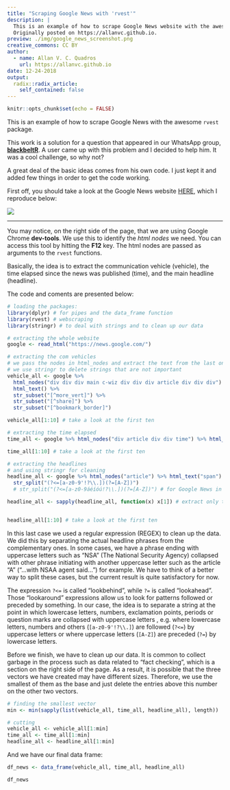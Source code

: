 ```yaml
---
title: "Scraping Google News with 'rvest'"
description: |
  This is an example of how to scrape Google News website with the awesome rvest package.
  Originally posted on https://allanvc.github.io.
preview: ./img/google_news_screenshot.png
creative_commons: CC BY
author:
  - name: Allan V. C. Quadros
    url: https://allanvc.github.io
date: 12-24-2018
output:
  radix::radix_article:
    self_contained: false
---
```


```r
knitr::opts_chunk$set(echo = FALSE)
```

This is an example of how to scrape Google News with the awesome `rvest` package. 

This work is a solution for a question that appeared in our WhatsApp group, [**blackbeltR**](https://www.blackbeltR.com.br){target="_blank"}. A user came up with this problem and I decided to help him. It was a cool challenge, so why not?

A great deal of the basic ideas comes from his own code. I just kept it and added few things in order to get the code working. 

First off, you should take a look at the Google News website [HERE](https://news.google.com/){target="_blank"}, which I reproduce below:

<!-- criamos uma pasta /img em /_post/nome_do_post/ -> essa eh o diretorio raiz do post  -->
  
![](./img/google_news_screenshot.png)

---

You may notice, on the right side of the page, that we are using Google Chrome **dev-tools**. We use this to identify the *html nodes* we need. You can access this tool by hitting the **F12** key. The html nodes are passed as arguments to the `rvest` functions.

Basically, the idea is to extract the communication vehicle (vehicle), the time elapsed since the news was published (time), and the main headline (headline).

The code and coments are presented below: 

```r
# loading the packages:
library(dplyr) # for pipes and the data_frame function
library(rvest) # webscraping
library(stringr) # to deal with strings and to clean up our data
```


```r
# extracting the whole website
google <- read_html("https://news.google.com/")
```


```r
# extracting the com vehicles
# we pass the nodes in html_nodes and extract the text from the last one 
# we use stringr to delete strings that are not important
vehicle_all <- google %>% 
  html_nodes("div div div main c-wiz div div div article div div div") %>% 
  html_text() %>%
  str_subset("[^more_vert]") %>%
  str_subset("[^share]") %>%
  str_subset("[^bookmark_border]")

vehicle_all[1:10] # take a look at the first ten

```



```r
# extracting the time elapsed
time_all <- google %>% html_nodes("div article div div time") %>% html_text()

time_all[1:10] # take a look at the first ten
```


```r
# extracting the headlines
# and using stringr for cleaning
headline_all <- google %>% html_nodes("article") %>% html_text("span") %>%
  str_split("(?<=[a-z0-9'!?\\.])(?=[A-Z])")
  # str_split("(?<=[a-z0-9áéíóú!?\\.])(?=[A-Z])") # for Google News in Portuguese

headline_all <- sapply(headline_all, function(x) x[1]) # extract only the first elements


headline_all[1:10] # take a look at the first ten
```

In this last case we used a regular expression (REGEX) to clean up the data. We did this by separating the actual headline phrases from the complementary ones. In some cases, we have a phrase ending with uppercase letters such as "NSA" (The National Security Agency) collapsed with other phrase initiating with another uppercase letter such as the article "A" ("...with NSAA agent said...") for example. We have to think of a better way to split these cases, but the current result is quite satisfactory for now. 

The expression `?<=` is called "lookbehind", while `?=` is called "lookahead". Those "lookaround" expressions allow us to look for patterns followed or preceded by something. In our case, the idea is to separate a string at the point in which lowercase letters, numbers, exclamation points, periods or question marks are collapsed with uppercase letters , e.g. where lowercase letters, numbers and others  (`[a-z0-9'!?\\.]`) are followed (`?<=`) by uppercase letters or where uppercase letters (`[A-Z]`) are preceded (`?=`) by lowercase letters.

Before we finish, we have to clean up our data. It is common to collect garbage in the process such as data related to "fact checking", which is a section on the right side of the page. As a result, it is possible that the three vectors we have created may have different sizes. Therefore, we use the smallest of them as the base and just delete the entries above this number on the other two vectors.

```r
# finding the smallest vector
min <- min(sapply(list(vehicle_all, time_all, headline_all), length))

# cutting
vehicle_all <- vehicle_all[1:min]
time_all <- time_all[1:min]
headline_all <- headline_all[1:min]

```


And we have our final data frame:

```r

df_news <- data_frame(vehicle_all, time_all, headline_all)

df_news
```
